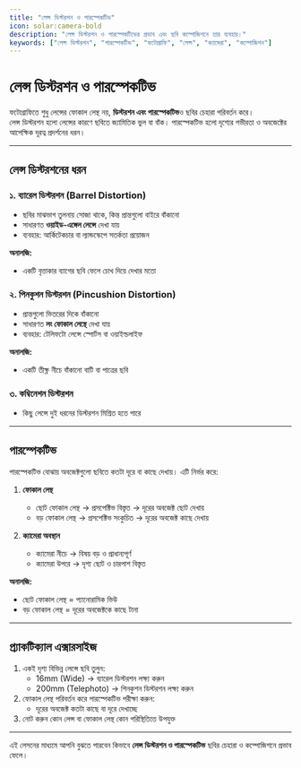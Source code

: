 ```yaml
---
title: "লেন্স ডিস্টরশন ও পারস্পেকটিভ"
icon: solar:camera-bold
description: "লেন্স ডিস্টরশন ও পারস্পেকটিভের প্রভাব এবং ছবি কম্পোজিশনে তার ব্যবহার।"
keywords: ["লেন্স ডিস্টরশন", "পারস্পেকটিভ", "ফটোগ্রাফি", "লেন্স", "ক্যামেরা", "কম্পোজিশন"]
---
```


# লেন্স ডিস্টরশন ও পারস্পেকটিভ

ফটোগ্রাফিতে শুধু লেন্সের ফোকাল লেন্থ নয়, **ডিস্টরশন এবং পারস্পেকটিভ**ও ছবির চেহারা পরিবর্তন করে।  
লেন্স ডিস্টরশন হলো লেন্সের কারণে ছবিতে জ্যামিতিক ভুল বা বাঁক। পারস্পেকটিভ হলো দৃশ্যের গভীরতা ও অবজেক্টের আপেক্ষিক দূরত্ব প্রদর্শনের ধরন।  

---

## লেন্স ডিস্টরশনের ধরন

### ১. ব্যারেল ডিস্টরশন (Barrel Distortion)
- ছবির মাঝভাগ তুলনায় সোজা থাকে, কিন্ত প্রান্তগুলো বাইরে বাঁকানো  
- সাধারণত **ওয়াইড-এঙ্গেল লেন্সে** দেখা যায়  
- ব্যবহার: আর্কিটেকচার বা ল্যান্ডস্কেপে সতর্কতা প্রয়োজন  

**অনালজি:**  
- একটি বৃত্তাকার ব্যাগের ছবি ফেলে চোখ দিয়ে দেখার মতো  

### ২. পিনকুশন ডিস্টরশন (Pincushion Distortion)
- প্রান্তগুলো ভিতরের দিকে বাঁকানো  
- সাধারণত **লং ফোকাল লেন্থে** দেখা যায়  
- ব্যবহার: টেলিফটো লেন্সে স্পোর্টস বা ওয়াইল্ডলাইফ  

**অনালজি:**  
- একটি তীক্ষ্ণ নীচে বাঁকানো বাটি বা পাত্রের ছবি  

### ৩. কম্বিনেশন ডিস্টরশন
- কিছু লেন্সে দুই ধরনের ডিস্টরশন মিশ্রিত হতে পারে  

---

## পারস্পেকটিভ

পারস্পেকটিভ বোঝায় অবজেক্টগুলো ছবিতে কতটা দূরে বা কাছে দেখায়। এটি নির্ভর করে:

1. **ফোকাল লেন্থ**  
   - ছোট ফোকাল লেন্থ → প্রসপেক্টিভ বিস্তৃত → দূরের অবজেক্ট ছোট দেখায়  
   - বড় ফোকাল লেন্থ → প্রসপেক্টিভ সংকুচিত → দূরের অবজেক্ট কাছে দেখায়  

2. **ক্যামেরা অবস্থান**  
   - ক্যামেরা নীচে → বিষয় বড় ও প্রাধান্যপূর্ণ  
   - ক্যামেরা উপরে → দৃশ্য ছোট ও চারপাশ বিস্তৃত  

**অনালজি:**  
- ছোট ফোকাল লেন্থ = প্যানোরামিক ভিউ  
- বড় ফোকাল লেন্থ = দূরের অবজেক্টকে কাছে টানা  

---

## প্র্যাকটিক্যাল এক্সারসাইজ

1. একই দৃশ্য বিভিন্ন লেন্সে ছবি তুলুন:  
   - 16mm (Wide) → ব্যারেল ডিস্টরশন লক্ষ্য করুন  
   - 200mm (Telephoto) → পিনকুশন ডিস্টরশন লক্ষ্য করুন  
2. ফোকাল লেন্থ পরিবর্তন করে পারস্পেকটিভ পরীক্ষা করুন:  
   - দূরের অবজেক্ট কতটা কাছে বা দূরে দেখাচ্ছে  
3. নোট করুন কোন লেন্স বা ফোকাল লেন্থ কোন পরিস্থিতিতে উপযুক্ত  

---

এই লেসনের মাধ্যমে আপনি বুঝতে পারবেন কিভাবে **লেন্স ডিস্টরশন ও পারস্পেকটিভ** ছবির চেহারা ও কম্পোজিশনে প্রভাব ফেলে।  